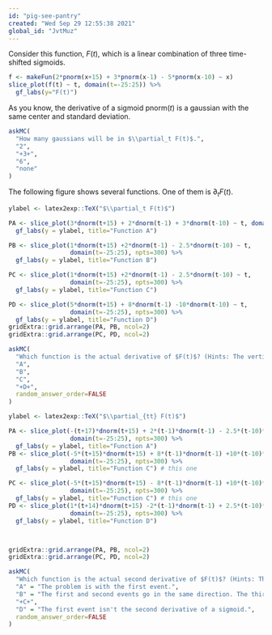 ```yaml
---
id: "pig-see-pantry"
created: "Wed Sep 29 12:55:38 2021"
global_id: "JvtMuz"
---
```


Consider this function, $F(t)$, which is a linear combination of three time-shifted sigmoids.

```r
f <- makeFun(2*pnorm(x+15) + 3*pnorm(x-1) - 5*pnorm(x-10) ~ x)
slice_plot(f(t) ~ t, domain(t=-25:25)) %>%
  gf_labs(y="F(t)")
```
As you know, the derivative of a sigmoid $\text{pnorm}(t)$ is a gaussian with the same center and standard deviation. 

```r
askMC(
  "How many gaussians will be in $\\partial_t F(t)$.",
  "2",
  "+3+",
  "6",
  "none"
)
```

The following figure shows several functions. One of them is $\partial_t F(t)$.

```r
ylabel <- latex2exp::TeX("$\\partial_t F(t)$")

PA <- slice_plot(3*dnorm(t+15) + 2*dnorm(t-1) + 3*dnorm(t-10) ~ t, domain(t=-25:25), npts=300) %>% 
  gf_labs(y = ylabel, title="Function A")

PB <- slice_plot(1*dnorm(t+15) +2*dnorm(t-1) - 2.5*dnorm(t-10) ~ t, 
                 domain(t=-25:25), npts=300) %>% 
  gf_labs(y = ylabel, title="Function B")

PC <- slice_plot(1*dnorm(t+15) +2*dnorm(t-1) - 2.5*dnorm(t-10) ~ t, 
                 domain(t=-25:25), npts=300) %>% 
  gf_labs(y = ylabel, title="Function C")

PD <- slice_plot(5*dnorm(t+15) + 8*dnorm(t-1) -10*dnorm(t-10) ~ t, 
                 domain(t=-25:25), npts=300) %>% 
  gf_labs(y = ylabel, title="Function D")
gridExtra::grid.arrange(PA, PB, ncol=2)
gridExtra::grid.arrange(PC, PD, ncol=2)

```

```r
askMC(
  "Which function is the actual derivative of $F(t)$? (Hints: The vertical axis is important as is the value of $\\text{dnorm}(0)$.)",
  "A",
  "B",
  "C",
  "+D+",
  random_answer_order=FALSE
)
```


```r
ylabel <- latex2exp::TeX("$\\partial_{tt} F(t)$")

PA <- slice_plot(-(t+17)*dnorm(t+15) + 2*(t-1)*dnorm(t-1) - 2.5*(t-10)*dnorm(t-10) ~ t, 
                 domain(t=-25:25), npts=300) %>% 
  gf_labs(y = ylabel, title="Function A")
PB <- slice_plot(-5*(t+15)*dnorm(t+15) + 8*(t-1)*dnorm(t-1) +10*(t-10)*dnorm(t-10) ~ t, 
                 domain(t=-25:25), npts=300) %>% 
  gf_labs(y = ylabel, title="Function C") # this one

PC <- slice_plot(-5*(t+15)*dnorm(t+15) - 8*(t-1)*dnorm(t-1) +10*(t-10)*dnorm(t-10) ~ t, 
                 domain(t=-25:25), npts=300) %>% 
  gf_labs(y = ylabel, title="Function C") # this one
PD <- slice_plot(1*(t+14)*dnorm(t+15) -2*(t-1)*dnorm(t-1) + 2.5*(t-10)*dnorm(t-10) ~ t, 
                 domain(t=-25:25), npts=300) %>% 
  gf_labs(y = ylabel, title="Function D")



gridExtra::grid.arrange(PA, PB, ncol=2)
gridExtra::grid.arrange(PC, PD, ncol=2)
```

```r
askMC(
  "Which function is the actual second derivative of $F(t)$? (Hints: The vertical axis is important as is the value of $\\text{dnorm}(0)$.)",
  "A" = "The problem is with the first event.",
  "B" = "The first and second events go in the same direction. The third event is not as big as the second.",
  "+C+",
  "D" = "The first event isn't the second derivative of a sigmoid.",
  random_answer_order=FALSE
)
```
